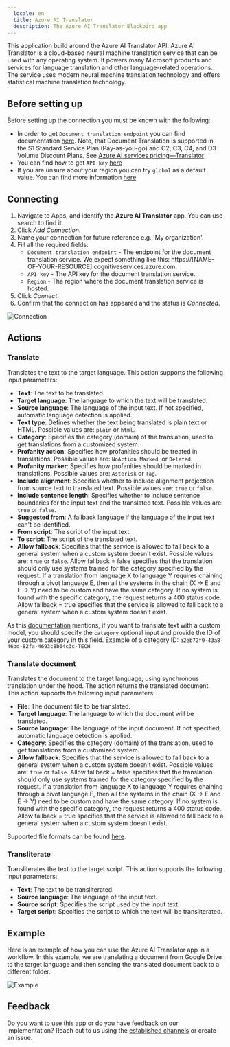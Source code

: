 ```yaml
---
  locale: en
  title: Azure AI Translator
  description: The Azure AI Translator Blackbird app
---
```


<LinkCard title="View on Github" target="_blank" href="https://github.com/bb-io/MicrosoftTranslator" icon="github" />

This application build around the Azure AI Translator API. Azure AI Translator is a cloud-based neural machine translation service that can be used with any operating system. It powers many Microsoft products and services for language translation and other language-related operations. The service uses modern neural machine translation technology and offers statistical machine translation technology.

## Before setting up

Before setting up the connection you must be known with the following:

- In order to get `Document translation endpoint` you can find documentation [here](https://learn.microsoft.com/en-us/azure/ai-services/translator/document-translation/how-to-guides/use-rest-api-programmatically?tabs=csharp#retrieve-your-key-and-custom-domain-endpoint). Note, that Document Translation is supported in the S1 Standard Service Plan (Pay-as-you-go) and C2, C3, C4, and D3 Volume Discount Plans. See [Azure AI services pricing—Translator](https://azure.microsoft.com/en-us/pricing/details/cognitive-services/translator/)
- You can find how to get `API key` [here](https://learn.microsoft.com/en-us/azure/ai-services/translator/document-translation/how-to-guides/use-rest-api-programmatically?tabs=csharp#prerequisites)
- If you are unsure about your region you can try `global` as a default value. You can find more information [here](https://learn.microsoft.com/en-us/azure/ai-services/translator/document-translation/how-to-guides/create-use-managed-identities)

## Connecting

1. Navigate to Apps, and identify the **Azure AI Translator** app. You can use search to find it.
2. Click _Add Connection_.
3. Name your connection for future reference e.g. 'My organization'.
4. Fill all the required fields:
   - `Document translation endpoint` - The endpoint for the document translation service. We expect something like this: https://[NAME-OF-YOUR-RESOURCE].cognitiveservices.azure.com.
   - `API key` - The API key for the document translation service.
   - `Region` - The region where the document translation service is hosted.
5. Click _Connect_.
6. Confirm that the connection has appeared and the status is _Connected_.

![Connection](https://raw.githubusercontent.com/bb-io/MicrosoftTranslator/main/image/README/connection.png)

## Actions

### **Translate**
Translates the text to the target language. This action supports the following input parameters:

- **Text**: The text to be translated.
- **Target language**: The language to which the text will be translated.
- **Source language**: The language of the input text. If not specified, automatic language detection is applied.
- **Text type**: Defines whether the text being translated is plain text or HTML. Possible values are: `plain` or `html`.
- **Category**: Specifies the category (domain) of the translation, used to get translations from a customized system.
- **Profanity action**: Specifies how profanities should be treated in translations. Possible values are: `NoAction`, `Marked`, or `Deleted`.
- **Profanity marker**: Specifies how profanities should be marked in translations. Possible values are: `Asterisk` or `Tag`.
- **Include alignment**: Specifies whether to include alignment projection from source text to translated text. Possible values are: `true` or `false`.
- **Include sentence length**: Specifies whether to include sentence boundaries for the input text and the translated text. Possible values are: `true` or `false`.
- **Suggested from**: A fallback language if the language of the input text can't be identified.
- **From script**: The script of the input text.
- **To script**: The script of the translated text.
- **Allow fallback**: Specifies that the service is allowed to fall back to a general system when a custom system doesn't exist. Possible values are: `true` or `false`. Allow fallback = false specifies that the translation should only use systems trained for the category specified by the request. If a translation from language X to language Y requires chaining through a pivot language E, then all the systems in the chain (X → E and E → Y) need to be custom and have the same category. If no system is found with the specific category, the request returns a 400 status code. Allow fallback = true specifies that the service is allowed to fall back to a general system when a custom system doesn't exist.

As this [documentation](https://learn.microsoft.com/en-us/azure/ai-services/translator/custom-translator/how-to/translate-with-custom-model) mentions, if you want to translate text with a custom model, you should specify the `category` optional input and provide the ID of your custom category in this field.
Example of a category ID: `a2eb72f9-43a8-46bd-82fa-4693c8b64c3c-TECH`

### **Translate document**
Translates the document to the target language, using synchronous translation under the hood. The action returns the translated document. This action supports the following input parameters:

- **File**: The document file to be translated.
- **Target language**: The language to which the document will be translated.
- **Source language**: The language of the input document. If not specified, automatic language detection is applied.
- **Category**: Specifies the category (domain) of the translation, used to get translations from a customized system.
- **Allow fallback**: Specifies that the service is allowed to fall back to a general system when a custom system doesn't exist. Possible values are: `true` or `false`.  Allow fallback = false specifies that the translation should only use systems trained for the category specified by the request. If a translation from language X to language Y requires chaining through a pivot language E, then all the systems in the chain (X → E and E → Y) need to be custom and have the same category. If no system is found with the specific category, the request returns a 400 status code. Allow fallback = true specifies that the service is allowed to fall back to a general system when a custom system doesn't exist.

Supported file formats can be found [here](https://learn.microsoft.com/en-us/azure/ai-services/translator/document-translation/overview#synchronous-supported-document-formats).

### **Transliterate**
Transliterates the text to the target script. This action supports the following input parameters:

- **Text**: The text to be transliterated.
- **Source language**: The language of the input text.
- **Source script**: Specifies the script used by the input text.
- **Target script**: Specifies the script to which the text will be transliterated.

## Example 

Here is an example of how you can use the Azure AI Translator app in a workflow. In this example, we are translating a document from Google Drive to the target language and then sending the translated document back to a different folder.

![Example](https://raw.githubusercontent.com/bb-io/MicrosoftTranslator/main/image/README/example.png)

## Feedback

Do you want to use this app or do you have feedback on our implementation? Reach out to us using the [established channels](https://www.blackbird.io/) or create an issue.

